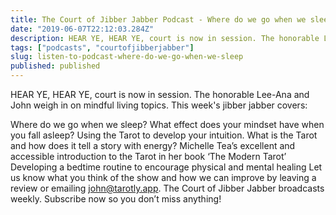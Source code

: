 ```yaml
---
title: The Court of Jibber Jabber Podcast - Where do we go when we sleep? What are Tarot Cards?
date: "2019-06-07T22:12:03.284Z"
description: HEAR YE, HEAR YE, court is now in session. The honorable Lee-Ana and John weigh in on mindful living topics. Jibber jabber topics including Where do we go when we sleep? What effect does your mindset have when you fall asleep? and developing a bedtime routine to encourage physical and mental healing
tags: ["podcasts", "courtofjibberjabber"]
slug: listen-to-podcast-where-do-we-go-when-we-sleep
published: published
---
```


HEAR YE, HEAR YE, court is now in session. The honorable Lee-Ana and John weigh in on mindful living topics. This week's jibber jabber covers:

Where do we go when we sleep? What effect does your mindset have when you fall asleep?
Using the Tarot to develop your intuition. What is the Tarot and how does it tell a story with energy?
Michelle Tea’s excellent and accessible introduction to the Tarot in her book ‘The Modern Tarot’
Developing a bedtime routine to encourage physical and mental healing
Let us know what you think of the show and how we can improve by leaving a review or emailing john@tarotly.app. The Court of Jibber Jabber broadcasts weekly. Subscribe now so you don’t miss anything!